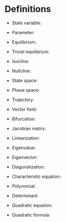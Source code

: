 # Definitions

- State variable:

- Parameter:

- Equilibrium:

- Trivial equilibrium:

- Isocline:

- Nullcline:

- State space:

- Phase space:

- Trajectory:

- Vector field:

- Bifurcation:

- Jacobian matrix:

- Linearization:

- Eigenvalue:

- Eigenvector:

- Diagonalization:

- Characteristic equation:

- Polynomial:

- Determinant:

- Quadratic equation:

- Quadratic formula:
